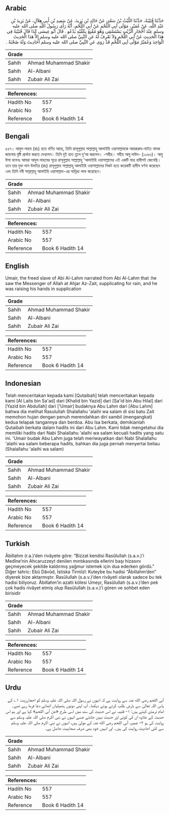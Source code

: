## Arabic


<div dir="rtl" lang="ar" style={{fontSize:'larger',backgroundColor:'#f8f9fa',padding:20}}>
حَدَّثَنَا قُتَيْبَةُ، حَدَّثَنَا اللَّيْثُ بْنُ سَعْدٍ، عَنْ خَالِدِ بْنِ يَزِيدَ، عَنْ سَعِيدِ بْنِ أَبِي هِلاَلٍ، عَنْ يَزِيدَ بْنِ عَبْدِ اللَّهِ، عَنْ عُمَيْرٍ، مَوْلَى آبِي اللَّحْمِ عَنْ آبِي اللَّحْمِ، أَنَّهُ رَأَى رَسُولَ اللَّهِ صلى الله عليه وسلم عِنْدَ أَحْجَارِ الزَّيْتِ يَسْتَسْقِي وَهُوَ مُقْنِعٌ بِكَفَّيْهِ يَدْعُو ‏.‏ قَالَ أَبُو عِيسَى كَذَا قَالَ قُتَيْبَةُ فِي هَذَا الْحَدِيثِ عَنْ آبِي اللَّحْمِ وَلاَ نَعْرِفُ لَهُ عَنِ النَّبِيِّ صلى الله عليه وسلم إِلاَّ هَذَا الْحَدِيثَ الْوَاحِدَ وَعُمَيْرٌ مَوْلَى آبِي اللَّحْمِ قَدْ رَوَى عَنِ النَّبِيِّ صلى الله عليه وسلم أَحَادِيثَ وَلَهُ صُحْبَةٌ ‏.‏
</div>
<div style={{backgroundColor:'#f8f9fa',padding:20, marginBottom: 10}}><table> <thead> <tr> <th>Grade</th> <th></th> </tr> </thead> <tbody> <tr><td>Sahih</td><td>Ahmad Muhammad Shakir</td></tr><tr><td>Sahih</td><td>Al-Albani</td></tr><tr><td>Sahih</td><td>Zubair Ali Zai</td></tr></tbody></table><table> <thead> <tr> <th>References:</th> <th></th> </tr> </thead> <tbody><tr><td>Hadith No</td><td>557</td></tr><tr><td>Arabic No</td><td>557</td></tr><tr><td>Reference</td><td>Book 6 Hadith 14</td></tr></tbody></table></div>

## Bengali


<div dir="ltr" lang="bn" style={{fontSize:'larger',backgroundColor:'#f8f9fa',padding:20}}>
৫৫৭। আবুল লাহম (রাঃ) হতে বর্ণিত আছে, তিনি রাসূলুল্লাহ সাল্লাল্লাহু আলাইহি ওয়াসাল্লামকে আহজরুয-যাইত নামক জায়গায় বৃষ্টি প্রার্থনা করতে দেখলেন। তিনি দুই হাত তুলে দু’আ করলেন। -সহীহ। সহীহ আবু দাউদ- (১০৬৩)। আবু ঈসা বলেনঃ আমরা আবুল লাহমের সূত্রে রাসূলুল্লাহ সাল্লাল্লাহু 'আলাইহি ওয়াসাল্লামের এই একটি মাত্র হাদীসই জেনেছি। তবে তার মুক্ত দাস উমাইর (রাঃ) রাসূলুল্লাহ সাল্লাল্লাহু আলাইহি ওয়াসাল্লামের নিকট হতে কয়েকটি হাদীস বর্ণনা করেছেন এবং তিনি নবী সাল্লাল্লাহু আলাইহি ওয়াসাল্লাম-এর সান্নিধ্য লাভ করেছেন।
</div>
<div style={{backgroundColor:'#f8f9fa',padding:20, marginBottom: 10}}><table> <thead> <tr> <th>Grade</th> <th></th> </tr> </thead> <tbody> <tr><td>Sahih</td><td>Ahmad Muhammad Shakir</td></tr><tr><td>Sahih</td><td>Al-Albani</td></tr><tr><td>Sahih</td><td>Zubair Ali Zai</td></tr></tbody></table><table> <thead> <tr> <th>References:</th> <th></th> </tr> </thead> <tbody><tr><td>Hadith No</td><td>557</td></tr><tr><td>Arabic No</td><td>557</td></tr><tr><td>Reference</td><td>Book 6 Hadith 14</td></tr></tbody></table></div>

## English


<div dir="ltr" lang="en" style={{fontSize:'larger',backgroundColor:'#f8f9fa',padding:20}}>
Umair, the freed slave of Abi Al-Lahm narrated from Abi Al-Lahm that :he saw the Messenger of Allah at Ahjar Az-Zait, supplicating for rain, and he was raising his hands in supplication
</div>
<div style={{backgroundColor:'#f8f9fa',padding:20, marginBottom: 10}}><table> <thead> <tr> <th>Grade</th> <th></th> </tr> </thead> <tbody> <tr><td>Sahih</td><td>Ahmad Muhammad Shakir</td></tr><tr><td>Sahih</td><td>Al-Albani</td></tr><tr><td>Sahih</td><td>Zubair Ali Zai</td></tr></tbody></table><table> <thead> <tr> <th>References:</th> <th></th> </tr> </thead> <tbody><tr><td>Hadith No</td><td>557</td></tr><tr><td>Arabic No</td><td>557</td></tr><tr><td>Reference</td><td>Book 6 Hadith 14</td></tr></tbody></table></div>

## Indonesian


<div dir="ltr" lang="id" style={{fontSize:'larger',backgroundColor:'#f8f9fa',padding:20}}>
Telah menceritakan kepada kami [Qutaibah] telah menceritakan kepada kami [Al Laits bin Sa'ad] dari [Khalid bin Yazid] dari [Sa'id bin Abu Hilal] dari [Yazid bin Abdullah] dari ['Umair] budaknya Abu Lahm dari [Abu Lahm] bahwa dia melihat Rasulullah Shalallahu 'alaihi wa salam di sisi batu Zait memohon hujan dengan penuh merendahkan diri sambil (mengangkat) kedua telapak tangannya dan berdoa. Abu Isa berkata, demikianlah Qutaibah berkata dalam hadits ini dari Abu Lahm. Kami tidak mengetahui dia memiliki hadits dari Nabi Shalallahu 'alaihi wa salam kecuali hadits yang satu ini. 'Umair budak Abu Lahm juga telah meriwayatkan dari Nabi Shalallahu 'alaihi wa salam beberapa hadits, bahkan dia juga pernah menyertai beliau (Shalallahu 'alaihi wa salam)
</div>
<div style={{backgroundColor:'#f8f9fa',padding:20, marginBottom: 10}}><table> <thead> <tr> <th>Grade</th> <th></th> </tr> </thead> <tbody> <tr><td>Sahih</td><td>Ahmad Muhammad Shakir</td></tr><tr><td>Sahih</td><td>Al-Albani</td></tr><tr><td>Sahih</td><td>Zubair Ali Zai</td></tr></tbody></table><table> <thead> <tr> <th>References:</th> <th></th> </tr> </thead> <tbody><tr><td>Hadith No</td><td>557</td></tr><tr><td>Arabic No</td><td>557</td></tr><tr><td>Reference</td><td>Book 6 Hadith 14</td></tr></tbody></table></div>

## Turkish


<div dir="ltr" lang="tr" style={{fontSize:'larger',backgroundColor:'#f8f9fa',padding:20}}>
Âbillahm (r.a.)’den rivâyete göre: “Bizzat kendisi Rasûlullah (s.a.v.)’i Medîne’nin Ahcaruzzeyt denilen mıntıkasında ellerini başı hizasını geçmeyecek şekilde kaldırmış yağmur istemek için dua ederken gördü.” Diğer tahric: Ebû Dâvûd, İstiska Tirmîzî: Kuteybe bu hadisi “Âbillahm’den” diyerek bize aktarmıştır. Rasûlullah (s.a.v.)’den rivâyeti olarak sadece bu tek hadisi biliyoruz. Âbillahm’in azatlı kölesi Umeyr, Rasûlullah (s.a.v.)’den pek çok hadis rivâyet etmiş olup Rasûlullah (s.a.v.)’i gören ve sohbet eden birisidir
</div>
<div style={{backgroundColor:'#f8f9fa',padding:20, marginBottom: 10}}><table> <thead> <tr> <th>Grade</th> <th></th> </tr> </thead> <tbody> <tr><td>Sahih</td><td>Ahmad Muhammad Shakir</td></tr><tr><td>Sahih</td><td>Al-Albani</td></tr><tr><td>Sahih</td><td>Zubair Ali Zai</td></tr></tbody></table><table> <thead> <tr> <th>References:</th> <th></th> </tr> </thead> <tbody><tr><td>Hadith No</td><td>557</td></tr><tr><td>Arabic No</td><td>557</td></tr><tr><td>Reference</td><td>Book 6 Hadith 14</td></tr></tbody></table></div>

## Urdu


<div dir="rtl" lang="ur" style={{fontSize:'larger',backgroundColor:'#f8f9fa',padding:20}}>
آبی اللحم رضی الله عنہ سے روایت ہے کہ انہوں نے رسول اللہ صلی اللہ علیہ وسلم کو احجارزیت ۱؎ کے پاس اللہ تعالیٰ سے بارش طلب کرتے ہوئے دیکھا۔ آپ اپنی دونوں ہتھیلیاں اٹھائے دعا فرما رہے تھے۔ امام ترمذی کہتے ہیں: ۱- قتیبہ نے اس حدیث کی سند میں اسی طرح «عن آبی اللحم» کہا ہے اور ہم اس حدیث کے علاوہ ان کی کوئی اور حدیث نہیں جانتے جسے انہوں نے نبی اکرم صلی اللہ علیہ وسلم سے روایت کی ہو ۲- عمیر، آبی اللحم رضی الله عنہ کے مولیٰ ہیں، انہوں نے نبی اکرم صلی اللہ علیہ وسلم سے کئی احادیث روایت کی ہیں۔ اور انہیں خود بھی شرف صحابیت حاصل ہے۔
</div>
<div style={{backgroundColor:'#f8f9fa',padding:20, marginBottom: 10}}><table> <thead> <tr> <th>Grade</th> <th></th> </tr> </thead> <tbody> <tr><td>Sahih</td><td>Ahmad Muhammad Shakir</td></tr><tr><td>Sahih</td><td>Al-Albani</td></tr><tr><td>Sahih</td><td>Zubair Ali Zai</td></tr></tbody></table><table> <thead> <tr> <th>References:</th> <th></th> </tr> </thead> <tbody><tr><td>Hadith No</td><td>557</td></tr><tr><td>Arabic No</td><td>557</td></tr><tr><td>Reference</td><td>Book 6 Hadith 14</td></tr></tbody></table></div>
